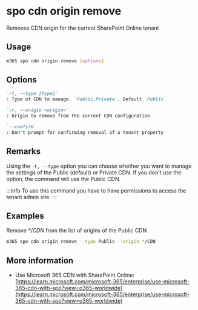 
# spo cdn origin remove

Removes CDN origin for the current SharePoint Online tenant

## Usage

```sh
m365 spo cdn origin remove [options]
```

## Options

```md defintion-list
`-t, --type [type]`
: Type of CDN to manage. `Public,Private`. Default `Public`

`-r, --origin <origin>`
: Origin to remove from the current CDN configuration

`--confirm`
: Don't prompt for confirming removal of a tenant property
```

<Global />

## Remarks

Using the `-t, --type` option you can choose whether you want to manage the settings of the Public (default) or Private CDN. If you don't use the option, the command will use the Public CDN.

:::info
To use this command you have to have permissions to access the tenant admin site.
:::
    
## Examples

Remove _*/CDN_ from the list of origins of the Public CDN

```sh
m365 spo cdn origin remove --type Public --origin */CDN
```

## More information

- Use Microsoft 365 CDN with SharePoint Online: [https://learn.microsoft.com/microsoft-365/enterprise/use-microsoft-365-cdn-with-spo?view=o365-worldwide](https://learn.microsoft.com/microsoft-365/enterprise/use-microsoft-365-cdn-with-spo?view=o365-worldwide)
